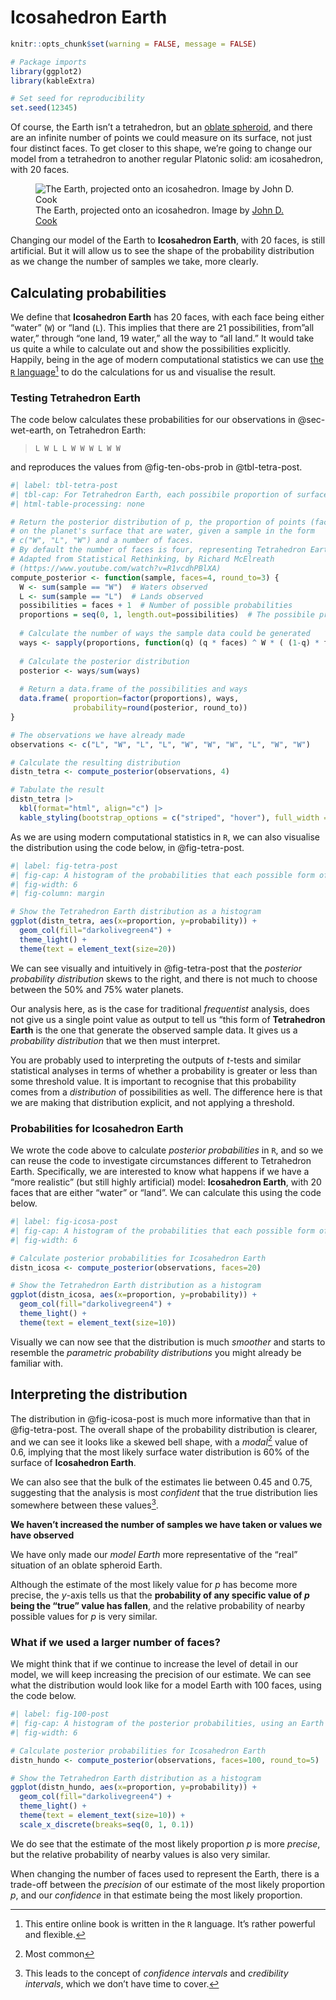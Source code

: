 # Icosahedron Earth {#sec-dodecahedron}

```r
knitr::opts_chunk$set(warning = FALSE, message = FALSE) 

# Package imports
library(ggplot2)
library(kableExtra)

# Set seed for reproducibility
set.seed(12345)
```

Of course, the Earth isn't a tetrahedron, but an [oblate spheroid](https://en.wikipedia.org/wiki/Figure_of_the_Earth), and there are an infinite number of points we could measure on its surface, not just four distinct faces. To get closer to this shape, we're going to change our model from a tetrahedron to another regular Platonic solid: am icosahedron, with 20 faces.

::: {.column-margin}

![The Earth, projected onto an icosahedron. Image by [John D. Cook](https://www.johndcook.com/blog/2018/08/22/globe-regular-solids/)](assets/images/world_icosa.png){#fig-world-icosa}

:::

::: {.callout-note}
Changing our model of the Earth to **Icosahedron Earth**, with 20 faces, is still artificial. But it will allow us to see the shape of the probability distribution as we change the number of samples we take, more clearly.
:::

## Calculating probabilities

We define that **Icosahedron Earth** has 20 faces, with each face being either "water" (`W`) or "land (`L`). This implies that there are 21 possibilities, from "all water," through "one land, 19 water," all the way to "all land." It would take us quite a while to calculate out and show the possibilities explicitly. Happily, being in the age of modern computational statistics we can use [the `R` language](https://www.r-project.org/)[^1] to do the calculations for us and visualise the result.

[^1]: This entire online book is written in the `R` language. It's rather powerful and flexible.

### Testing Tetrahedron Earth

The code below calculates these probabilities for our observations in @sec-wet-earth, on Tetrahedron Earth:

> `L W L L W W W L W W`

and reproduces the values from @fig-ten-obs-prob in @tbl-tetra-post. 

```r
#| label: tbl-tetra-post
#| tbl-cap: For Tetrahedron Earth, each possibile proportion of surface water, the corresponding ways the observed outcome could be generated, and the _posterior probability_ that the Tetrahedron Earth we sampled from has that proportion of surface water.
#| html-table-processing: none

# Return the posterior distribution of p, the proportion of points (faces) 
# on the planet's surface that are water, given a sample in the form
# c("W", "L", "W") and a number of faces.
# By default the number of faces is four, representing Tetrahedron Earth.
# Adapted from Statistical Rethinking, by Richard McElreath
# (https://www.youtube.com/watch?v=R1vcdhPBlXA)
compute_posterior <- function(sample, faces=4, round_to=3) {
  W <- sum(sample == "W")  # Waters observed
  L <- sum(sample == "L")  # Lands observed
  possibilities = faces + 1  # Number of possible probabilities
  proportions = seq(0, 1, length.out=possibilities)  # The possibile proportions of water
  
  # Calculate the number of ways the sample data could be generated
  ways <- sapply(proportions, function(q) (q * faces) ^ W * ( (1-q) * faces ) ^ L )
  
  # Calculate the posterior distribution
  posterior <- ways/sum(ways)
  
  # Return a data.frame of the possibilities and ways
  data.frame( proportion=factor(proportions), ways,
              probability=round(posterior, round_to))
}

# The observations we have already made
observations <- c("L", "W", "L", "L", "W", "W", "W", "L", "W", "W")

# Calculate the resulting distribution
distn_tetra <- compute_posterior(observations, 4)

# Tabulate the result
distn_tetra |>
  kbl(format="html", align="c") |>
  kable_styling(bootstrap_options = c("striped", "hover"), full_width = F)
```

As we are using modern computational statistics in `R`, we can also visualise the distribution using the code below, in @fig-tetra-post.

```r
#| label: fig-tetra-post
#| fig-cap: A histogram of the probabilities that each possible form of Tetrahedron Earth could have produced the observed sequence of observations.
#| fig-width: 6
#| fig-column: margin

# Show the Tetrahedron Earth distribution as a histogram
ggplot(distn_tetra, aes(x=proportion, y=probability)) +
  geom_col(fill="darkolivegreen4") +
  theme_light() +
  theme(text = element_text(size=20))
```

We can see visually and intuitively in @fig-tetra-post that the _posterior probability distribution_ skews to the right, and there is not much to choose between the 50% and 75% water planets.

::: {.callout-important}
Our analysis here, as is the case for traditional _frequentist_ analysis, does not give us a single point value as output to tell us "this form of **Tetrahedron Earth** is the one that generate the observed sample data. It gives us a _probability distribution_ that we then must interpret.

You are probably used to interpreting the outputs of _t_-tests and similar statistical analyses in terms of whether a probability is greater or less than some threshold value. It is important to recognise that this probability comes from a _distribution_ of possibilities as well. The difference here is that we are making that distribution explicit, and not applying a threshold.
:::

### Probabilities for Icosahedron Earth

We wrote the code above to calculate _posterior probabilities_ in `R`, and so we can reuse the code to investigate circumstances different to Tetrahedron Earth. Specifically, we are interested to know what happens if we have a "more realistic" (but still highly artificial) model: **Icosahedron Earth**, with 20 faces that are either "water" or "land". We can calculate this using the code below.

```r
#| label: fig-icosa-post
#| fig-cap: A histogram of the probabilities that each possible form of Icosahedron Earth (with 20 faces) could have produced the observed sequence of observations.
#| fig-width: 6

# Calculate posterior probabilities for Icosahedron Earth
distn_icosa <- compute_posterior(observations, faces=20)

# Show the Tetrahedron Earth distribution as a histogram
ggplot(distn_icosa, aes(x=proportion, y=probability)) +
  geom_col(fill="darkolivegreen4") +
  theme_light() +
  theme(text = element_text(size=10))
```

Visually we can now see that the distribution is much _smoother_ and starts to resemble the _parametric probability distributions_ you might already be familiar with.


::: {.callout-tip}
## Interpreting the distribution

The distribution in @fig-icosa-post is much more informative than that in @fig-tetra-post. The overall shape of the probability distribution is clearer, and we can see it looks like a skewed bell shape, with a _modal_[^2] value of 0.6, implying that the most likely surface water distribution is 60% of the surface of **Icosahedron Earth**.

We can also see that the bulk of the estimates lie between 0.45 and 0.75, suggesting that the analysis is most _confident_ that the true distribution lies somewhere between these values[^3].
:::

[^2]: Most common
[^3]: This leads to the concept of _confidence intervals_ and _credibility intervals_, which we don't have time to cover.

::: {.callout-important}
**We haven't increased the number of samples we have taken or values we have observed**

We have only made our _model Earth_ more representative of the "real" situation of an oblate spheroid Earth.
:::

::: {.callout-warning}
Although the estimate of the most likely value for $p$ has become more precise, the _y_-axis tells us that the **probability of any specific value of $p$ being the "true" value has fallen**, and the relative probability of nearby possible values for $p$ is very similar.
:::

### What if we used a larger number of faces?

We might think that if we continue to increase the level of detail in our model, we will keep increasing the precision of our estimate. We can see what the distribution would look like for a model Earth with 100 faces, using the code below.

```r
#| label: fig-100-post
#| fig-cap: A histogram of the posterior probabilities, using an Earth with 100 faces.
#| fig-width: 6

# Calculate posterior probabilities for Icosahedron Earth
distn_hundo <- compute_posterior(observations, faces=100, round_to=5)

# Show the Tetrahedron Earth distribution as a histogram
ggplot(distn_hundo, aes(x=proportion, y=probability)) +
  geom_col(fill="darkolivegreen4") +
  theme_light() +
  theme(text = element_text(size=10)) +
  scale_x_discrete(breaks=seq(0, 1, 0.1))
```

We do see that the estimate of the most likely proportion $p$ is more _precise_, but the relative probability of nearby values is also very similar.

::: {.callout-important}
When changing the number of faces used to represent the Earth, there is a trade-off between the _precision_ of our estimate of the most likely proportion $p$, and our _confidence_ in that estimate being the most likely proportion.
:::
